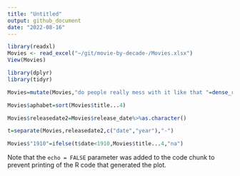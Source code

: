 ```yaml
---
title: "Untitled"
output: github_document
date: "2022-08-16"
---
```


```r
library(readxl)
Movies <- read_excel("~/git/movie-by-decade-/Movies.xlsx")
View(Movies)
```

```r
library(dplyr)
library(tidyr)

```


```r
Movies=mutate(Movies,"do people really mess with it like that "=dense_rank(vote_average))
```

```r
Movies$aphabet=sort(Movies$title...4)
```

```r
Movies$releasedate2=Movies$release_date%>%as.character()
```


```r
t=separate(Movies,releasedate2,c("date","year"),"-")
```
```r
Movies$"1910"=ifelse(t$date<1910,Movies$title...4,"na")
```


Note that the `echo = FALSE` parameter was added to the code chunk to prevent printing of the R code that generated the plot.
